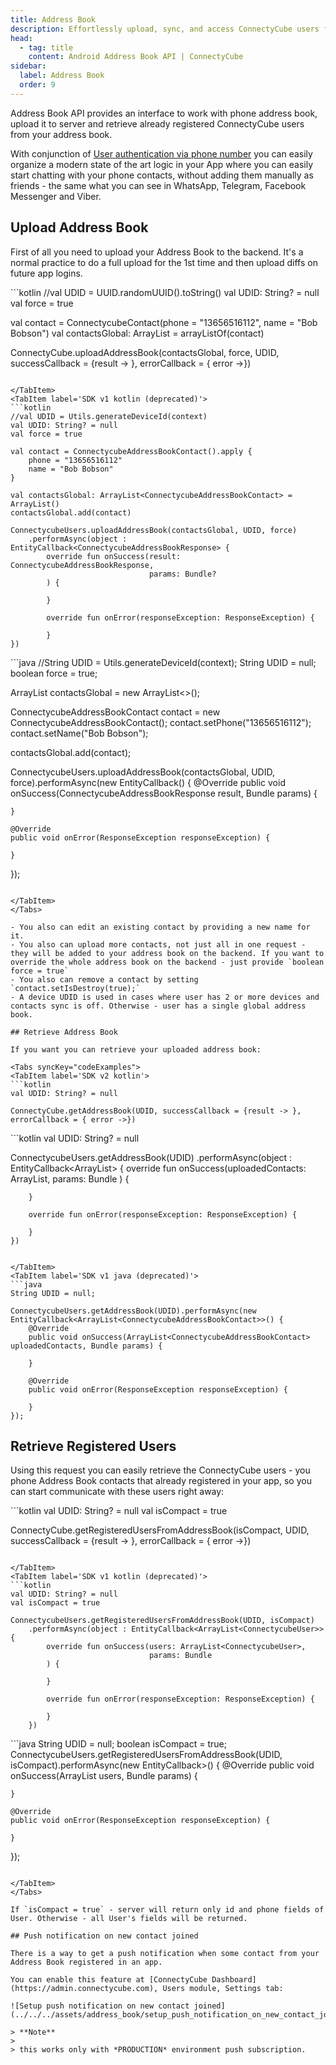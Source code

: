 ```yaml
---
title: Address Book
description: Effortlessly upload, sync, and access ConnectyCube users from your phone contacts in your Android app with Address Book API.
head:
  - tag: title
    content: Android Address Book API | ConnectyCube
sidebar:
  label: Address Book
  order: 9
---
```



Address Book API provides an interface to work with phone address book, upload it to server and retrieve already registered ConnectyCube users from your address book.

With conjunction of [User authentication via phone number](/android/authentication-and-users#authentication-via-phone-number) you can easily organize a modern state of the art logic in your App where you can easily start chatting with your phone contacts, without adding them manually as friends - the same what you can see in WhatsApp, Telegram, Facebook Messenger and Viber.

## Upload Address Book

First of all you need to upload your Address Book to the backend. It's a normal practice to do a full upload for the 1st time and then upload diffs on future app logins.

<Tabs syncKey="codeExamples">
<TabItem label='SDK v2 kotlin'>
```kotlin
//val UDID = UUID.randomUUID().toString()
val UDID: String? = null
val force = true

val contact = ConnectycubeContact(phone = "13656516112", name = "Bob Bobson")
val contactsGlobal: ArrayList<ConnectycubeContact> = arrayListOf(contact)

ConnectyCube.uploadAddressBook(contactsGlobal, force, UDID, successCallback = {result -> }, errorCallback = { error ->})

````

</TabItem>
<TabItem label='SDK v1 kotlin (deprecated)'>
```kotlin
//val UDID = Utils.generateDeviceId(context)
val UDID: String? = null
val force = true

val contact = ConnectycubeAddressBookContact().apply {
    phone = "13656516112"
    name = "Bob Bobson"
}

val contactsGlobal: ArrayList<ConnectycubeAddressBookContact> = ArrayList()
contactsGlobal.add(contact)

ConnectycubeUsers.uploadAddressBook(contactsGlobal, UDID, force)
    .performAsync(object : EntityCallback<ConnectycubeAddressBookResponse> {
        override fun onSuccess(result: ConnectycubeAddressBookResponse,
                               params: Bundle?
        ) {

        }

        override fun onError(responseException: ResponseException) {

        }
})
````

</TabItem>
<TabItem label='SDK v1 java (deprecated)'>
```java
//String UDID = Utils.generateDeviceId(context);
String UDID = null;
boolean force = true;

ArrayList<ConnectycubeAddressBookContact> contactsGlobal = new ArrayList<>();

ConnectycubeAddressBookContact contact = new ConnectycubeAddressBookContact();
contact.setPhone("13656516112");
contact.setName("Bob Bobson");

contactsGlobal.add(contact);

ConnectycubeUsers.uploadAddressBook(contactsGlobal, UDID, force).performAsync(new EntityCallback<ConnectycubeAddressBookResponse>() {
@Override
public void onSuccess(ConnectycubeAddressBookResponse result, Bundle params) {

    }

    @Override
    public void onError(ResponseException responseException) {

    }

});

````

</TabItem>
</Tabs>

- You also can edit an existing contact by providing a new name for it.
- You also can upload more contacts, not just all in one request - they will be added to your address book on the backend. If you want to override the whole address book on the backend - just provide `boolean force = true`
- You also can remove a contact by setting `contact.setIsDestroy(true);`
- A device UDID is used in cases where user has 2 or more devices and contacts sync is off. Otherwise - user has a single global address book.

## Retrieve Address Book

If you want you can retrieve your uploaded address book:

<Tabs syncKey="codeExamples">
<TabItem label='SDK v2 kotlin'>
```kotlin
val UDID: String? = null

ConnectyCube.getAddressBook(UDID, successCallback = {result -> }, errorCallback = { error ->})
````

</TabItem>
<TabItem label='SDK v1 kotlin (deprecated)'>
```kotlin
val UDID: String? = null

ConnectycubeUsers.getAddressBook(UDID)
.performAsync(object : EntityCallback<ArrayList<ConnectycubeAddressBookContact>> {
override fun onSuccess(uploadedContacts: ArrayList<ConnectycubeAddressBookContact>,
params: Bundle
) {

        }

        override fun onError(responseException: ResponseException) {

        }
    })

````

</TabItem>
<TabItem label='SDK v1 java (deprecated)'>
```java
String UDID = null;

ConnectycubeUsers.getAddressBook(UDID).performAsync(new EntityCallback<ArrayList<ConnectycubeAddressBookContact>>() {
    @Override
    public void onSuccess(ArrayList<ConnectycubeAddressBookContact> uploadedContacts, Bundle params) {

    }

    @Override
    public void onError(ResponseException responseException) {

    }
});
````

</TabItem>
</Tabs>

## Retrieve Registered Users

Using this request you can easily retrieve the ConnectyCube users - you phone Address Book contacts that already registered in your app, so you can start communicate with these users right away:

<Tabs syncKey="codeExamples">
<TabItem label='SDK v2 kotlin'>
```kotlin
val UDID: String? = null
val isCompact = true

ConnectyCube.getRegisteredUsersFromAddressBook(isCompact, UDID, successCallback = {result -> }, errorCallback = { error ->})

````

</TabItem>
<TabItem label='SDK v1 kotlin (deprecated)'>
```kotlin
val UDID: String? = null
val isCompact = true

ConnectycubeUsers.getRegisteredUsersFromAddressBook(UDID, isCompact)
    .performAsync(object : EntityCallback<ArrayList<ConnectycubeUser>> {
        override fun onSuccess(users: ArrayList<ConnectycubeUser>,
                               params: Bundle
        ) {

        }

        override fun onError(responseException: ResponseException) {

        }
    })
````

</TabItem>
<TabItem label='SDK v1 java (deprecated)'>
```java
String UDID = null;
boolean isCompact = true;
ConnectycubeUsers.getRegisteredUsersFromAddressBook(UDID, isCompact).performAsync(new EntityCallback<ArrayList<ConnectycubeUser>>() {
    @Override
    public void onSuccess(ArrayList<ConnectycubeUser> users, Bundle params) {

    }

    @Override
    public void onError(ResponseException responseException) {

    }

});

```

</TabItem>
</Tabs>

If `isCompact = true` - server will return only id and phone fields of User. Otherwise - all User's fields will be returned.

## Push notification on new contact joined

There is a way to get a push notification when some contact from your Address Book registered in an app.

You can enable this feature at [ConnectyCube Dashboard](https://admin.connectycube.com), Users module, Settings tab:

![Setup push notification on new contact joined](../../../assets/address_book/setup_push_notification_on_new_contact_joined.png)

> **Note**
>
> this works only with *PRODUCTION* environment push subscription.
```
